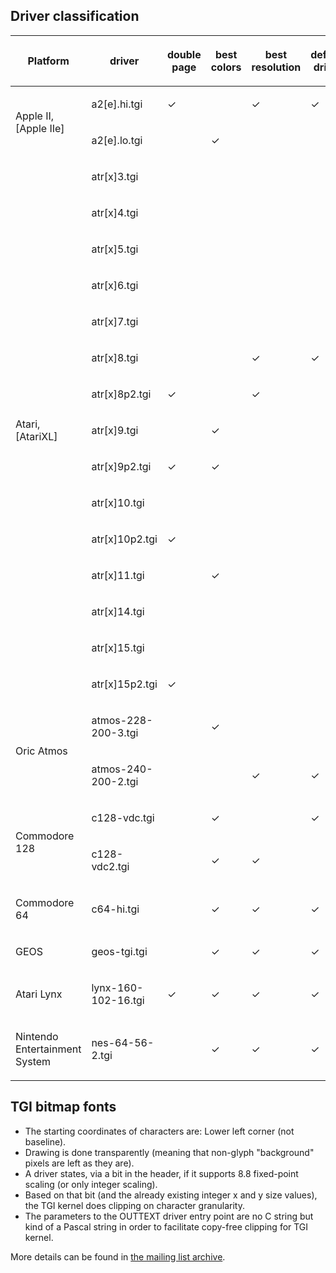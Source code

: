 == Driver classification ==
{| class="wikitable"
! Platform !! driver !! double page !! best colors !! best resolution !! default driver
|-
! rowspan="2" | Apple II,
<nowiki>[Apple IIe]</nowiki> || a2[e].hi.tgi || ✓ || &nbsp; || ✓   || ✓
|-
| a2[e].lo.tgi        || &nbsp; || ✓     || &nbsp; || &nbsp;
|-
! rowspan="15" | Atari,
<nowiki/>[AtariXL] || atr[x]3.tgi      || &nbsp; || &nbsp; || &nbsp; || &nbsp;
|-
| atr[x]4.tgi         || &nbsp; || &nbsp; || &nbsp; || &nbsp;
|-
| atr[x]5.tgi         || &nbsp; || &nbsp; || &nbsp; || &nbsp;
|-
| atr[x]6.tgi         || &nbsp; || &nbsp; || &nbsp; || &nbsp;
|-
| atr[x]7.tgi         || &nbsp; || &nbsp; || &nbsp; || &nbsp;
|-
| atr[x]8.tgi         || &nbsp; || &nbsp; || ✓     || ✓
|-
| atr[x]8p2.tgi       || ✓     || &nbsp; || ✓     || &nbsp;
|-
| atr[x]9.tgi         || &nbsp; || ✓     || &nbsp; || &nbsp;
|-
| atr[x]9p2.tgi       || ✓     || ✓     || &nbsp; || &nbsp;
|-
| atr[x]10.tgi        || &nbsp; || &nbsp; || &nbsp; || &nbsp;
|-
| atr[x]10p2.tgi      || ✓     || &nbsp; || &nbsp; || &nbsp;
|-
| atr[x]11.tgi        || &nbsp; || ✓     || &nbsp; || &nbsp;
|-
| atr[x]14.tgi        || &nbsp; || &nbsp; || &nbsp; || &nbsp;
|-
| atr[x]15.tgi        || &nbsp; || &nbsp; || &nbsp; || &nbsp;
|-
| atr[x]15p2.tgi      || ✓     || &nbsp; || &nbsp; || &nbsp;
|-
! rowspan="2" | Oric Atmos    || atmos-228-200-3.tgi || &nbsp; || ✓     || &nbsp; || &nbsp;
|-
| atmos-240-200-2.tgi || &nbsp; || &nbsp; || ✓     || ✓
|-
! rowspan="2" | Commodore 128 || c128-vdc.tgi        || &nbsp; || ✓     || &nbsp; || ✓
|-
| c128-vdc2.tgi       || &nbsp; || ✓     || ✓     || &nbsp;
|-
! Commodore 64  || c64-hi.tgi          || &nbsp; || ✓     || ✓     || ✓
|-
! GEOS          || geos-tgi.tgi        || &nbsp; || ✓     || ✓     || ✓
|-
! Atari Lynx    || lynx-160-102-16.tgi || ✓     || ✓     || ✓     || ✓
|-
! Nintendo<br/>
Entertainment<br/>
System          || nes-64-56-2.tgi     || &nbsp; || ✓     || ✓     || ✓
|}

== TGI bitmap fonts ==
* The starting coordinates of characters are: Lower left corner (not baseline).
* Drawing is done transparently (meaning that non-glyph "background" pixels are left as they are).
* A driver states, via a bit in the header, if it supports 8.8 fixed-point scaling (or only integer scaling).
* Based on that bit (and the already existing integer x and y size values), the TGI kernel does clipping on character granularity.
* The parameters to the OUTTEXT driver entry point are no C string but kind of a Pascal string in order to facilitate copy-free clipping for TGI kernel.
More details can be found in [http://cc65.github.io/mailarchive/2011-07/index.html#9551 the mailing list archive].